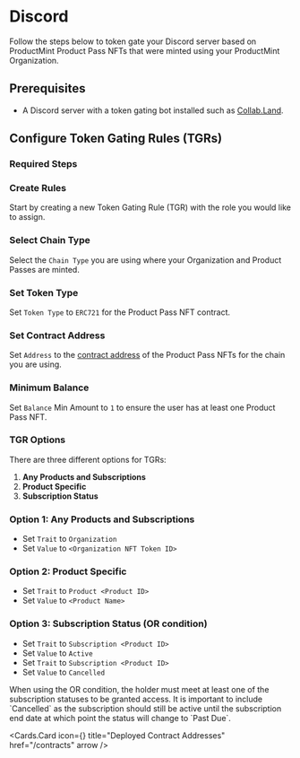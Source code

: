 
# Discord

Follow the steps below to token gate your Discord server based on ProductMint Product Pass NFTs that were minted using your ProductMint Organization.

## Prerequisites

- A Discord server with a token gating bot installed such as [Collab.Land](https://collab.land/).

## Configure Token Gating Rules (TGRs)

### Required Steps

<Steps>

### Create Rules
Start by creating a new Token Gating Rule (TGR) with the role you would like to assign.

### Select Chain Type
Select the `Chain Type` you are using where your Organization and Product Passes are minted.

### Set Token Type
Set `Token Type` to `ERC721` for the Product Pass NFT contract.

### Set Contract Address
Set `Address` to the [contract address](/contracts) of the Product Pass NFTs for the chain you are using.

### Minimum Balance
Set `Balance` Min Amount to `1` to ensure the user has at least one Product Pass NFT.

</Steps>

### TGR Options

There are three different options for TGRs:

1. **Any Products and Subscriptions**
2. **Product Specific**
3. **Subscription Status**

### Option 1: Any Products and Subscriptions

- Set `Trait` to `Organization`
- Set `Value` to `<Organization NFT Token ID>`

### Option 2: Product Specific

- Set `Trait` to `Product <Product ID>`
- Set `Value` to `<Product Name>`

### Option 3: Subscription Status (OR condition)

- Set `Trait` to `Subscription <Product ID>`
- Set `Value` to `Active`
- Set `Trait` to `Subscription <Product ID>`
- Set `Value` to `Cancelled`

<Callout type="info">
When using the OR condition, the holder must meet at least one of the subscription statuses to be granted access. It is important to include `Cancelled` as the subscription should still be active until the subscription end date at which point the status will change to `Past Due`.
</Callout>

<br />

<Cards.Card
  icon={<ReceiptTextIcon />}
  title="Deployed Contract Addresses"
  href="/contracts"
  arrow
/>
